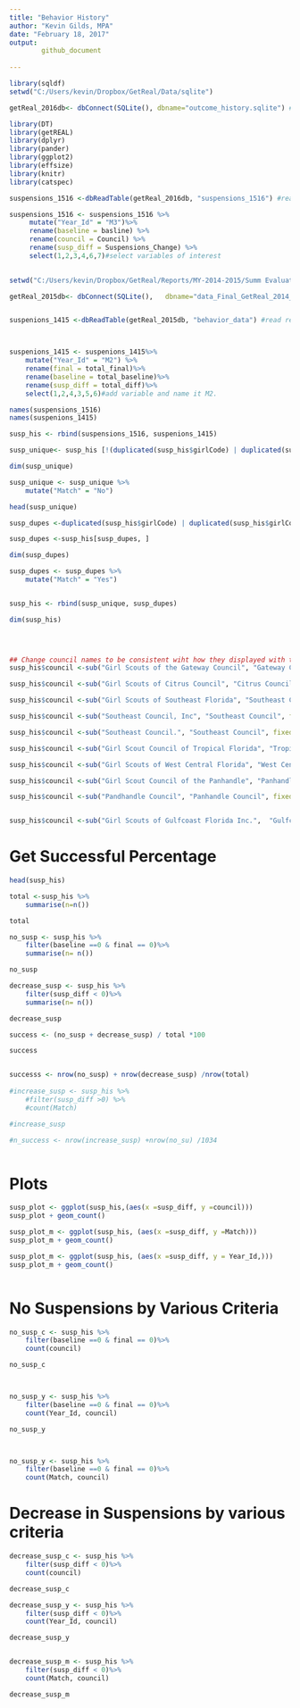 ```yaml
---
title: "Behavior History"
author: "Kevin Gilds, MPA"
date: "February 18, 2017"
output: 
        github_document
        
---
```


```r


library(sqldf)
setwd("C:/Users/kevin/Dropbox/GetReal/Data/sqlite") 

getReal_2016db<- dbConnect(SQLite(), dbname="outcome_history.sqlite") #established connection with database

library(DT)
library(getREAL)
library(dplyr)
library(pander)
library(ggplot2)
library(effsize)
library(knitr)
library(catspec)

```

```r

suspensions_1516 <-dbReadTable(getReal_2016db, "suspensions_1516") #read readarts1516 table

suspensions_1516 <- suspensions_1516 %>%
     mutate("Year_Id" = "M3")%>%
     rename(baseline = basline) %>%
     rename(council = Council) %>%
     rename(susp_diff = Suspensions_Change) %>%
     select(1,2,3,4,6,7)#select variables of interest 
      

```



```r

setwd("C:/Users/kevin/Dropbox/GetReal/Reports/MY-2014-2015/Summ Evaluation Report/data") #change working directory to find database

getReal_2015db<- dbConnect(SQLite(),   dbname="data_Final_GetReal_2014_2015.sqlite") #read database


suspenions_1415 <-dbReadTable(getReal_2015db, "behavior_data") #read read_1415



suspenions_1415 <- suspenions_1415%>% 
    mutate("Year_Id" = "M2") %>%
    rename(final = total_final)%>%
    rename(baseline = total_baseline)%>%
    rename(susp_diff = total_diff)%>%
    select(1,2,4,3,5,6)#add variable and name it M2. 

```


```r
names(suspensions_1516)
names(suspenions_1415)

susp_his <- rbind(suspensions_1516, suspenions_1415)

susp_unique<- susp_his [!(duplicated(susp_his$girlCode) | duplicated(susp_his$girlCode, fromLast = TRUE)), ]

dim(susp_unique)

susp_unique <- susp_unique %>%
    mutate("Match" = "No")

head(susp_unique)

susp_dupes <-duplicated(susp_his$girlCode) | duplicated(susp_his$girlCode, fromLast=TRUE)

susp_dupes <-susp_his[susp_dupes, ]

dim(susp_dupes)

susp_dupes <- susp_dupes %>%
    mutate("Match" = "Yes")


susp_his <- rbind(susp_unique, susp_dupes)

dim(susp_his)


    
```


```r
## Change council names to be consistent wiht how they displayed with the surveys
susp_his$council <-sub("Girl Scouts of the Gateway Council", "Gateway Council", fixed=TRUE, susp_his$council)

susp_his$council <-sub("Girl Scouts of Citrus Council", "Citrus Council", fixed=TRUE, susp_his$council)

susp_his$council <-sub("Girl Scouts of Southeast Florida", "Southeast Council", fixed=TRUE, susp_his$council)

susp_his$council <-sub("Southeast Council, Inc", "Southeast Council", fixed=TRUE, susp_his$council)

susp_his$council <-sub("Southeast Council.", "Southeast Council", fixed=TRUE, susp_his$council)

susp_his$council <-sub("Girl Scout Council of Tropical Florida", "Tropical Council", fixed = TRUE, susp_his$council)

susp_his$council <-sub("Girl Scouts of West Central Florida", "West Central Council", fixed = TRUE, susp_his$council)

susp_his$council <-sub("Girl Scout Council of the Panhandle", "Panhandle Council", fixed = TRUE, susp_his$council)

susp_his$council <-sub("Pandhandle Council", "Panhandle Council", fixed = TRUE, susp_his$council)


susp_his$council <-sub("Girl Scouts of Gulfcoast Florida Inc.",  "Gulfcoast Council", fixed = TRUE, susp_his$council)

```


# Get Successful Percentage

```r

head(susp_his)

total <-susp_his %>%
    summarise(n=n())

total

no_susp <- susp_his %>%
    filter(baseline ==0 & final == 0)%>%
    summarise(n= n())

no_susp

decrease_susp <- susp_his %>%
    filter(susp_diff < 0)%>%
    summarise(n= n())

decrease_susp

success <- (no_susp + decrease_susp) / total *100

success


successs <- nrow(no_susp) + nrow(decrease_susp) /nrow(total)
    
#increase_susp <- susp_his %>%
    #filter(susp_diff >0) %>%
    #count(Match)

#increase_susp

#n_success <- nrow(increase_susp) +nrow(no_su) /1034



```

# Plots

```r


susp_plot <- ggplot(susp_his,(aes(x =susp_diff, y =council)))
susp_plot + geom_count()

susp_plot_m <- ggplot(susp_his, (aes(x =susp_diff, y =Match)))
susp_plot_m + geom_count()

susp_plot_m <- ggplot(susp_his, (aes(x =susp_diff, y = Year_Id,)))
susp_plot_m + geom_count()



```


# No Suspensions by Various Criteria

```r

no_susp_c <- susp_his %>%
    filter(baseline ==0 & final == 0)%>%
    count(council)

no_susp_c



no_susp_y <- susp_his %>%
    filter(baseline ==0 & final == 0)%>%
    count(Year_Id, council)

no_susp_y



no_susp_y <- susp_his %>%
    filter(baseline ==0 & final == 0)%>%
    count(Match, council)
```

# Decrease in Suspensions by various criteria

```r
decrease_susp_c <- susp_his %>%
    filter(susp_diff < 0)%>%
    count(council)

decrease_susp_c

decrease_susp_y <- susp_his %>%
    filter(susp_diff < 0)%>%
    count(Year_Id, council)

decrease_susp_y


decrease_susp_m <- susp_his %>%
    filter(susp_diff < 0)%>%
    count(Match, council)

decrease_susp_m


```

